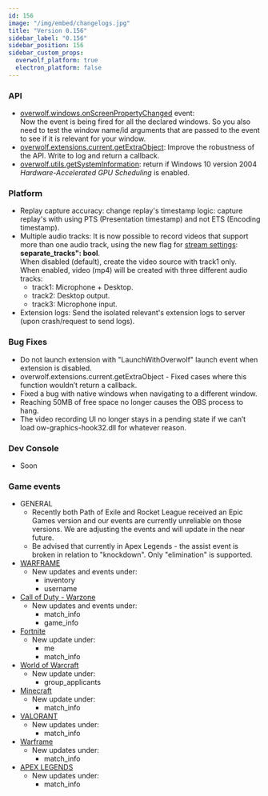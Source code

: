 ```yaml
---
id: 156
image: "/img/embed/changelogs.jpg"
title: "Version 0.156"
sidebar_label: "0.156"
sidebar_position: 156
sidebar_custom_props:
  overwolf_platform: true
  electron_platform: false
---
```


### API

* [overwolf.windows.onScreenPropertyChanged](/api/windows#onscreenpropertychanged) event:  
  Now the event is being fired for all the declared windows. So you also need to test the window name/id arguments that are passed to the event to see if it is relevant for your window.
* [overwolf.extensions.current.getExtraObject](/api/extensions/current#getextraobjectname-callback): Improve the robustness of the API. Write to log and return a callback.
* [overwolf.utils.getSystemInformation](/api/utils#getsysteminformationcallback): return if Windows 10 version 2004 *Hardware-Accelerated GPU Scheduling* is enabled. 

### Platform

* Replay capture accuracy: change replay's timestamp logic: capture replay's with using PTS (Presentation timestamp) and not ETS (Encoding timestamp).
* Multiple audio tracks: It is now possible to record videos that support more than one audio track, using the new flag for [stream settings](/api/streaming#streamsettings-object): **separate_tracks": bool**.  
  When disabled (default), create the video source with track1 only.  
  When enabled, video (mp4) will be created with three different audio tracks:
  * track1: Microphone + Desktop.
  * track2: Desktop output.
  * track3: Microphone input.  
* Extension logs: Send the isolated relevant's extension logs to server (upon crash/request to send logs).

### Bug Fixes

* Do not launch extension with "LaunchWithOverwolf" launch event when extension is disabled. 
* overwolf.extensions.current.getExtraObject - Fixed cases where this function wouldn’t return a callback.
* Fixed a bug with native windows when navigating to a different window.
* Reaching 50MB of free space no longer causes the OBS process to hang.
* The video recording UI no longer stays in a pending state if we can’t load ow-graphics-hook32.dll for whatever reason.

### Dev Console

* Soon

### Game events
* GENERAL
  * Recently both Path of Exile and Rocket League received an Epic Games version and our events are currently unreliable on those versions. We are adjusting the events and will update in the near future.
  * Be advised that currently in Apex Legends - the assist event is broken in relation to "knockdown". Only "elimination" is supported.
* [WARFRAME](/api/games/events/warframe)
  * New updates and events under:
    * inventory
    * username
* [Call of Duty - Warzone](/api/games/events/call-of-duty-warzone)
  * New updates and events under:
    * match_info
    * game_info
* [Fortnite](/api/games/events/fortnite)
  * New update under:
    * me
    * match_info
* [World of Warcraft](/api/games/events/world-of-warcraft)
  * New update under:
    * group_applicants
* [Minecraft](/api/games/events/minecraft)
  * New update under:
    * match_info
* [VALORANT](/api/games/events/valorant)
  * New updates under:
    * match_info
* [Warframe](/api/games/events/warframe)
  * New updates under:
    * match_info
* [APEX LEGENDS](/api/games/events/apex-legends)
  * New updates under:
    * match_info
    
